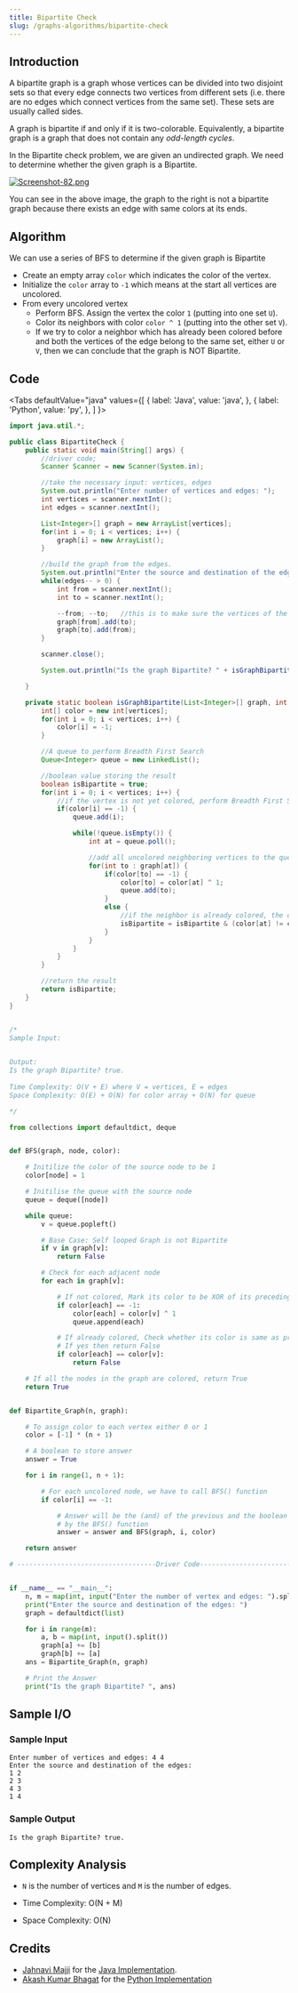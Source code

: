 ```yaml
---
title: Bipartite Check
slug: /graphs-algorithms/bipartite-check
---
```


## Introduction

A bipartite graph is a graph whose vertices can be divided into two disjoint sets so that every edge connects two vertices from different sets (i.e. there are no edges which connect vertices from the same set). These sets are usually called sides.

A graph is bipartite if and only if it is two-colorable. Equivalently, a bipartite graph is a graph that does not contain any *odd-length cycles*.

In the Bipartite check problem, we are given an undirected graph. We need to determine whether the given graph is a Bipartite.

[![Screenshot-82.png](https://i.postimg.cc/W4LJJ80T/Screenshot-82.png)](https://postimg.cc/QFmM2p6y)

You can see in the above image, the graph to the right is not a bipartite graph because there exists an edge with same colors at its ends. 



## Algorithm

We can use a series of BFS to determine if the given graph is Bipartite
- Create an empty array `color` which indicates the color of the vertex.
- Initialize the `color` array to `-1` which means at the start all vertices are uncolored.
- From every uncolored vertex 
    - Perform BFS. Assign the vertex the color `1` (putting into one set `U`). 
    - Color its neighbors with color `color ^ 1` (putting into the other set `V`).
    - If we try to color a neighbor which has already been colored before and both the vertices of the edge belong to the same set, either `U` or `V`, then we can conclude that the graph is NOT Bipartite. 

## Code


<Tabs
  defaultValue="java"
  values={[
    { label: 'Java', value: 'java', },
    { label: 'Python', value: 'py', },
  ]
}>

<TabItem value="java">

```java
import java.util.*;

public class BipartiteCheck {
    public static void main(String[] args) {
        //driver code;
        Scanner Scanner = new Scanner(System.in);

        //take the necessary input: vertices, edges
        System.out.println("Enter number of vertices and edges: ");
        int vertices = scanner.nextInt();
        int edges = scanner.nextInt();

        List<Integer>[] graph = new ArrayList[vertices];
        for(int i = 0; i < vertices; i++) {
            graph[i] = new ArrayList();
        }

        //build the graph from the edges.
        System.out.println("Enter the source and destination of the edges: ");
        while(edges-- > 0) {
            int from = scanner.nextInt();
            int to = scanner.nextInt();

            --from; --to;   //this is to make sure the vertices of the edges are by 0-index based
            graph[from].add(to);
            graph[to].add(from);
        }

        scanner.close();

        System.out.println("Is the graph Bipartite? " + isGraphBipartite(graph, vertices));

    }

    private static boolean isGraphBipartite(List<Integer>[] graph, int vertices) {
        int[] color = new int[vertices];
        for(int i = 0; i < vertices; i++) {
            color[i] = -1;
        }

        //A queue to perform Breadth First Search
        Queue<Integer> queue = new LinkedList();

        //boolean value storing the result
        boolean isBipartite = true;
        for(int i = 0; i < vertices; i++) {
            //if the vertex is not yet colored, perform Breadth First Search
            if(color[i] == -1) {
                queue.add(i);

                while(!queue.isEmpty()) {
                    int at = queue.poll();

                    //add all uncolored neighboring vertices to the queue
                    for(int to : graph[at]) {
                        if(color[to] == -1) {
                            color[to] = color[at] ^ 1;
                            queue.add(to);
                        }
                        else {
                            //if the neighbor is already colored, the colors of those vertices shouldn't match
                            isBipartite = isBipartite & (color[at] != color[to]);
                        }
                    }
                }
            }
        }

        //return the result
        return isBipartite;
    }
}


/* 
Sample Input: 

    
Output: 
Is the graph Bipartite? true.
    
Time Complexity: O(V + E) where V = vertices, E = edges
Space Complexity: O(E) + O(N) for color array + O(N) for queue

*/ 


```

</TabItem>

<TabItem value="py">

```python
from collections import defaultdict, deque


def BFS(graph, node, color):

    # Initilize the color of the source node to be 1
    color[node] = 1

    # Initilise the queue with the source node
    queue = deque([node])

    while queue:
        v = queue.popleft()

        # Base Case: Self looped Graph is not Bipartite
        if v in graph[v]:
            return False

        # Check for each adjacent node
        for each in graph[v]:

            # If not colored, Mark its color to be XOR of its preceding node
            if color[each] == -1:
                color[each] = color[v] ^ 1
                queue.append(each)

            # If already colored, Check whether its color is same as preceding node
            # If yes then return False
            if color[each] == color[v]:
                return False

    # If all the nodes in the graph are colored, return True
    return True


def Bipartite_Graph(n, graph):

    # To assign color to each vertex either 0 or 1
    color = [-1] * (n + 1)

    # A boolean to store answer
    answer = True

    for i in range(1, n + 1):

        # For each uncolored node, we have to call BFS() function
        if color[i] == -1:

            # Answer will be the (and) of the previous and the boolean value returned
            # by the BFS() function
            answer = answer and BFS(graph, i, color)

    return answer

# -----------------------------------Driver Code--------------------------


if __name__ == "__main__":
    n, m = map(int, input("Enter the number of vertex and edges: ").split())
    print("Enter the source and destination of the edges: ")
    graph = defaultdict(list)

    for i in range(m):
        a, b = map(int, input().split())
        graph[a] += [b]
        graph[b] += [a]
    ans = Bipartite_Graph(n, graph)

    # Print the Answer
    print("Is the graph Bipartite? ", ans)

```

</TabItem>
</Tabs>

## Sample I/O

### Sample Input

```
Enter number of vertices and edges: 4 4
Enter the source and destination of the edges: 
1 2
2 3
4 3
1 4
```

### Sample Output

```
Is the graph Bipartite? true.
```

## Complexity Analysis

- `N` is the number of vertices and `M` is the number of edges.

- Time Complexity: O(N + M)
- Space Complexity: O(N)

## Credits

- [Jahnavi Majji](https://github.com/Jahnavi-Majji) for the [Java Implementation](https://github.com/TesseractCoding/NeoAlgo/blob/master/Java/graphs/BipartiteCheck.java).
- [Akash Kumar Bhagat](https://github.com/charlie219) for the [Python Implementation](https://github.com/TesseractCoding/NeoAlgo/blob/master/Python/graphs/Bipartite_Graph.py)
